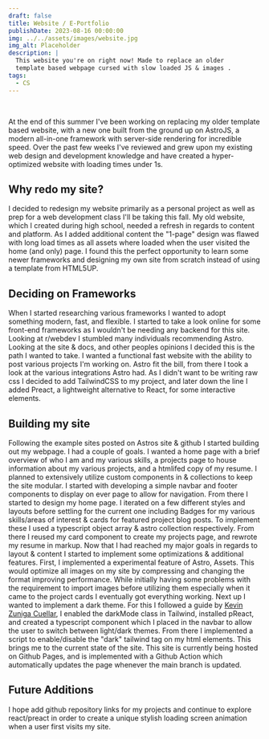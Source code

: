 ```yaml
---
draft: false
title: Website / E-Portfolio
publishDate: 2023-08-16 00:00:00
img: ../../assets/images/website.jpg
img_alt: Placeholder
description: |
  This website you're on right now! Made to replace an older
  template based webpage cursed with slow loaded JS & images .
tags:
  - CS
---
```

<div class="h-0" style="visibility:hidden">![Sample Image](../../assets/images/website.jpg)</div>

At the end of this summer I've been working on replacing my older template based website, with a new one built from the ground up on AstroJS, a modern all-in-one framework with server-side rendering for incredible speed. Over the past few weeks I've reviewed and grew upon my existing web design and development knowledge and have created a hyper-optimized website with loading times under 1s.

## Why redo my site?

I decided to redesign my website primarily as a personal project as well as prep for a web development class I'll be taking this fall. My old website, which I created during high school, needed a refresh in regards to content and platform. As I added additional content the "1-page" design was flawed with long load times as all assets where loaded when the user visited the home (and only) page. I found this the perfect opportunity to learn some newer frameworks and designing my own site from scratch instead of using a template from HTML5UP.

## Deciding on Frameworks

When I started researching various frameworks I wanted to adopt something modern, fast, and flexible. I started to take a look online for some front-end frameworks as I wouldn't be needing any backend for this site. Looking at r/webdev I stumbled many individuals recommending Astro. Looking at the site & docs, and other peoples opinions I decided this is the path I wanted to take. I wanted a functional fast website with the ability to post various projects I'm working on. Astro fit the bill, from there I took a look at the various integrations Astro had. As I didn't want to be writing raw css I decided to add TailwindCSS to my project, and later down the line I added Preact, a lightweight alternative to React, for some interactive elements.  

## Building my site

Following the example sites posted on Astros site & github I started building out my webpage. I had a couple of goals. I wanted a home page with a brief overview of who I am and my various skills, a projects page to house information about my various projects, and a htmlifed copy of my resume. I planned to extensively utilize custom components in & collections to keep the site modular. 
I started with developing a simple navbar and footer components to display on ever page to allow for navigation. From there I started to design my home page. I iterated on a few different styles and layouts before settling for the current one including Badges for my various skills/areas of interest & cards for featured project blog posts. To implement these I used a typescript object array & astro collection respectively.
From there I reused my card component to create my projects page, and rewrote my resume in markup. Now that I had reached my major goals in regards to layout & content I started to implement some optimizations & additional features.
First, I implemented a experimental feature of Astro, Assets. This would optimize all images on my site by compressing and changing the format improving performance. While initially having some problems with the requirement to import images before utilizing them especially when it came to the project cards I eventually got everything working. 
Next up I wanted to implement a dark theme. For this I followed a guide by [Kevin Zuniga Cuellar](https://www.kevinzunigacuellar.com/blog/dark-mode-in-astro/), I enabled the darkMode class in Tailwind, installed pReact, and created a typescript component which I placed in the navbar to allow the user to switch between light/dark themes. From there I implemented a script to enable/disable the "dark" tailwind tag on my html elements. 
This brings me to the current state of the site. This site is currently being hosted on Github Pages, and is implemented with a Github Action which automatically updates the page whenever the main branch is updated.

## Future Additions

I hope add github repository links for my projects and continue to explore react/preact in order to create a unique stylish loading screen animation when a user first visits my site.
